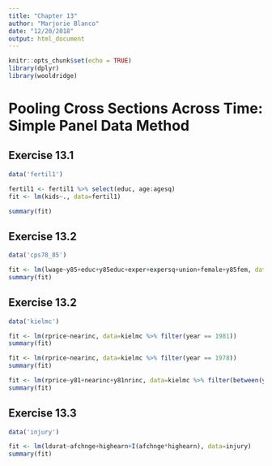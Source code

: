 ```yaml
---
title: "Chapter 13"
author: "Marjorie Blanco"
date: "12/20/2018"
output: html_document
---
```


```r
knitr::opts_chunk$set(echo = TRUE)
library(dplyr)
library(wooldridge)
```

# Pooling Cross Sections Across Time: Simple Panel Data Method

## Exercise 13.1

```r
data('fertil1')
```

```r
fertil1 <- fertil1 %>% select(educ, age:agesq)
fit <- lm(kids~., data=fertil1)

summary(fit)
```

## Exercise 13.2

```r
data('cps78_85')
```

```r
fit <- lm(lwage~y85+educ+y85educ+exper+expersq+union+female+y85fem, data=cps78_85)
summary(fit)
```

## Exercise 13.2

```r
data('kielmc')
```

```r
fit <- lm(rprice~nearinc, data=kielmc %>% filter(year == 1981))
summary(fit)
```

```r
fit <- lm(rprice~nearinc, data=kielmc %>% filter(year == 1978))
summary(fit)
```

```r
fit <- lm(rprice~y81+nearinc+y81nrinc, data=kielmc %>% filter(between(year, 1978, 1981)))
summary(fit)
```

## Exercise 13.3

```r
data('injury')
```

```r
fit <- lm(ldurat~afchnge+highearn+I(afchnge*highearn), data=injury)
summary(fit)
```